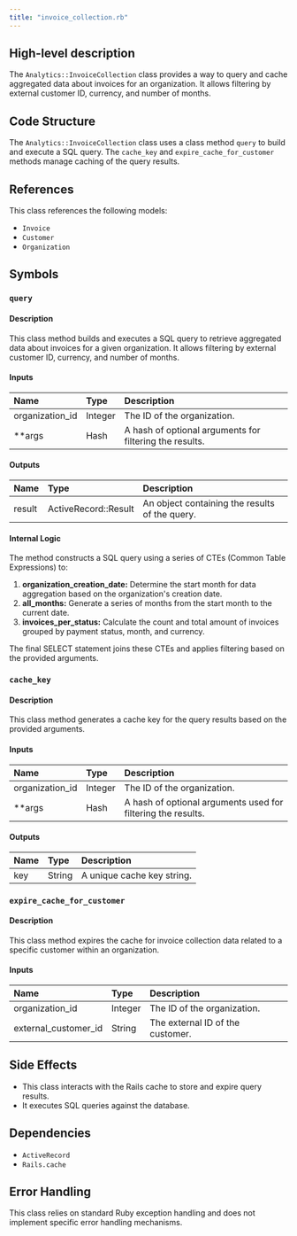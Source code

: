 ```yaml
---
title: "invoice_collection.rb"
---
```


## High-level description
The `Analytics::InvoiceCollection` class provides a way to query and cache aggregated data about invoices for an organization. It allows filtering by external customer ID, currency, and number of months.

## Code Structure
The `Analytics::InvoiceCollection` class uses a class method `query` to build and execute a SQL query. The `cache_key` and `expire_cache_for_customer` methods manage caching of the query results.

## References
This class references the following models:
- `Invoice`
- `Customer`
- `Organization`

## Symbols

### `query`
#### Description
This class method builds and executes a SQL query to retrieve aggregated data about invoices for a given organization. It allows filtering by external customer ID, currency, and number of months.

#### Inputs
| Name | Type | Description |
|:-----|:-----|:------------|
| organization_id | Integer | The ID of the organization. |
| **args | Hash | A hash of optional arguments for filtering the results. |

#### Outputs
| Name | Type | Description |
|:-----|:-----|:------------|
| result | ActiveRecord::Result | An object containing the results of the query. |

#### Internal Logic
The method constructs a SQL query using a series of CTEs (Common Table Expressions) to:
1. **organization_creation_date:** Determine the start month for data aggregation based on the organization's creation date.
2. **all_months:** Generate a series of months from the start month to the current date.
3. **invoices_per_status:** Calculate the count and total amount of invoices grouped by payment status, month, and currency.

The final SELECT statement joins these CTEs and applies filtering based on the provided arguments.

### `cache_key`
#### Description
This class method generates a cache key for the query results based on the provided arguments.

#### Inputs
| Name | Type | Description |
|:-----|:-----|:------------|
| organization_id | Integer | The ID of the organization. |
| **args | Hash | A hash of optional arguments used for filtering the results. |

#### Outputs
| Name | Type | Description |
|:-----|:-----|:------------|
| key | String | A unique cache key string. |

### `expire_cache_for_customer`
#### Description
This class method expires the cache for invoice collection data related to a specific customer within an organization.

#### Inputs
| Name | Type | Description |
|:-----|:-----|:------------|
| organization_id | Integer | The ID of the organization. |
| external_customer_id | String | The external ID of the customer. |

## Side Effects
- This class interacts with the Rails cache to store and expire query results.
- It executes SQL queries against the database.

## Dependencies
- `ActiveRecord`
- `Rails.cache`

## Error Handling
This class relies on standard Ruby exception handling and does not implement specific error handling mechanisms.
